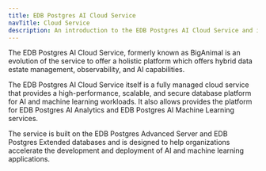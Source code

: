```yaml
---
title: EDB Postgres AI Cloud Service
navTitle: Cloud Service
description: An introduction to the EDB Postgres AI Cloud Service and its features.
---
```


The EDB Postgres AI Cloud Service, formerly known as BigAnimal is an evolution of the service to offer a holistic platform which offers hybrid data estate management, observability, and AI capabilities. 

The EDB Postgres AI Cloud Service itself is a fully managed cloud service that provides a high-performance, scalable, and secure database platform for AI and machine learning workloads. It also allows provides the platform for EDB Postgres AI Analytics and EDB Postgres AI Machine Learning services.

The service is built on the EDB Postgres Advanced Server and EDB Postgres Extended databases and is designed to help organizations accelerate the development and deployment of AI and machine learning applications.

